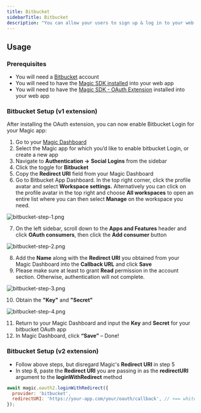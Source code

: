 ```yaml
---
title: Bitbucket
sidebarTitle: Bitbucket
description: "You can allow your users to sign up & log in to your web app with their Bitbucket account."
---
```


## Usage

### Prerequisites

* You will need a [Bitbucket](https://bitbucket.org/) account
* You will need to have the [Magic SDK installed](/embedded-wallets/sdk/overview) into your web app
* You will need to have the [Magic SDK - OAuth Extension](/embedded-wallets/authentication/login/oauth/oauth-implementation) installed into your web app

### Bitbucket Setup (v1 extension)

After installing the OAuth extension, you can now enable Bitbucket Login for your Magic app:

1.  Go to your [Magic Dashboard](https://dashboard.magic.link/login)
2.  Select the Magic app for which you’d like to enable bitbucket Login, or create a new app
3.  Navigate to **Authentication ->** **Social Logins** from the sidebar
4.  Click the toggle for **Bitbucket**
5.  Copy the **Redirect URI** field from your Magic Dashboard
6.  Go to Bitbucket App Dashboard. In the top right corner, click the profile avatar and select **Workspace settings.** Alternatively you can click on the profile avatar in the top right and choose **All workspaces** to open an entire list where you can then select **Manage** on the workspace you need. ⁠

<Frame>
  <img src="/images/bitbucket-step-1.webp" alt="bitbucket-step-1.png"/>
</Frame>


7.  On the left sidebar, scroll down to the **Apps and Features** header and click **OAuth consumers**, then click the **Add consumer** button
<Frame>
  <img src="/images/bitbucket-step-2.webp" alt="bitbucket-step-2.png"/>
</Frame>


8.  Add the **Name** along with the **Redirect URI** you obtained from your Magic Dashboard into the **Callback URL** and click **Save**
9.  Please make sure at least to grant **Read** permission in the account section. Otherwise, authentication will not complete.
<Frame>
  <img src="/images/bitbucket-step-3.webp" alt="bitbucket-step-3.png"/>
</Frame>


10. Obtain the **"Key"** and **"Secret"**
<Frame>
  <img src="/images/bitbucket-step-4.webp" alt="bitbucket-step-4.png"/>
</Frame>


11. Return to your Magic Dashboard and input the **Key** and **Secret** for your bitbucket OAuth app
12. In Magic Dashboard, click **“Save”** – Done!

### Bitbucket Setup (v2 extension)

* Follow above steps, but disregard Magic's **Redirect URI** in step 5
* In step 8, paste the **Redirect URI** you are passing in as the **redirectURI** argument to the **loginWithRedirect** method

```javascript JavaScript icon="square-js"
await magic.oauth2.loginWithRedirect({
  provider: 'bitbucket',
  redirectURI: 'https://your-app.com/your/oauth/callback', // <== whitelist this with Bitbucket
});
```
